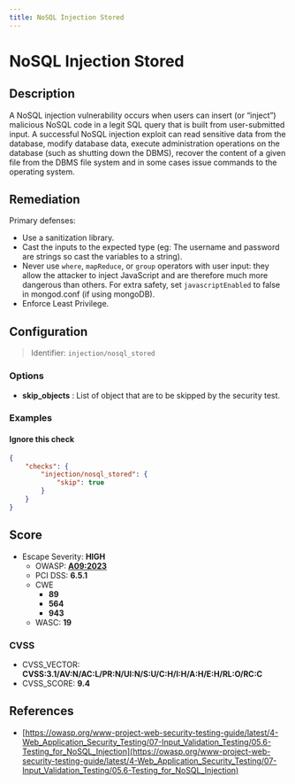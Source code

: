 ```yaml
---
title: NoSQL Injection Stored
---
```


# NoSQL Injection Stored

## Description

A NoSQL injection vulnerability occurs when users can insert (or “inject”) malicious NoSQL code in a legit SQL query that is built from user-submitted input.
A successful NoSQL injection exploit can read sensitive data from the database, modify database data, execute administration operations on the database (such as shutting down the DBMS), recover the content of a given file from the DBMS file system and in some cases issue commands to the operating system.


## Remediation

Primary defenses:
- Use a sanitization library.
- Cast the inputs to the expected type (eg: The username and password are strings so cast the variables to a string).
- Never use `where`, `mapReduce`, or `group` operators with user input: they allow the attacker to inject JavaScript and are therefore much more dangerous than others. For extra safety, set `javascriptEnabled` to false in mongod.conf (if using mongoDB).
- Enforce Least Privilege.




## Configuration

> Identifier: `injection/nosql_stored`

### Options

- **skip_objects** : List of object that are to be skipped by the security test.
  



### Examples



#### Ignore this check

```json
{
    "checks": {
        "injection/nosql_stored": {
            "skip": true
        }
    }
}
```




## Score

- Escape Severity: **<span className="high-severity">HIGH</span>**
  - OWASP: **[A09:2023](https://github.com/OWASP/API-Security/blob/master/editions/2023/en/0xa9-improper-assets-management.md)**
  - PCI DSS: **6.5.1**
  - CWE
    - **89**
    - **564**
    - **943**
  - WASC: **19**
  
  

### CVSS

- CVSS_VECTOR: **CVSS:3.1/AV:N/AC:L/PR:N/UI:N/S:U/C:H/I:H/A:H/E:H/RL:O/RC:C**
- CVSS_SCORE: **9.4**

## References

- [https://owasp.org/www-project-web-security-testing-guide/latest/4-Web_Application_Security_Testing/07-Input_Validation_Testing/05.6-Testing_for_NoSQL_Injection](https://owasp.org/www-project-web-security-testing-guide/latest/4-Web_Application_Security_Testing/07-Input_Validation_Testing/05.6-Testing_for_NoSQL_Injection)
  